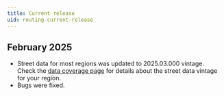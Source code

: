 ```yaml
---
title: Current release 
uid: routing-current-release
---
```


## February 2025 

-   Street data for most regions was updated to 2025.03.000 vintage. Check the [data coverage page](/network-coverage) for details about the street data vintage for your region.
-   Bugs were fixed.